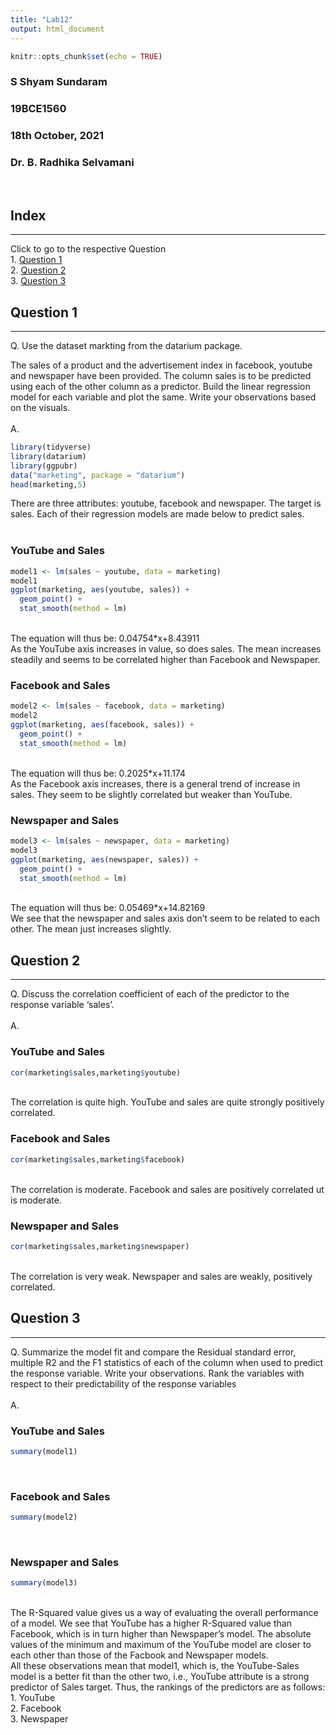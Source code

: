 ```yaml
---
title: "Lab12"
output: html_document
---
```


```r
knitr::opts_chunk$set(echo = TRUE)
```

### S Shyam Sundaram
### 19BCE1560
### 18th October, 2021
### Dr. B. Radhika Selvamani
<br>

## Index
<hr/>
Click to go to the respective Question <br>
1. [Question 1](#q1) <br>
2. [Question 2](#q2) <br>
3. [Question 3](#q3) <br>

## <a name="q1"></a> Question 1
<hr/>

Q. Use the dataset markting from the datarium package.<br>

The sales of a product and the advertisement index in facebook, youtube and newspaper have been provided. The column sales is to be predicted using each of the other column as a predictor. Build the linear regression model for each variable and plot the same. Write your observations based on the visuals.
<br><br>
A.
```r
library(tidyverse)
library(datarium)
library(ggpubr)
data("marketing", package = "datarium")
head(marketing,5)
```
There are three attributes: youtube, facebook and newspaper. The target is sales. Each of their regression models are made below to predict sales.<br><br>

### YouTube and Sales
```r
model1 <- lm(sales ~ youtube, data = marketing)
model1
ggplot(marketing, aes(youtube, sales)) +
  geom_point() +
  stat_smooth(method = lm)
```
<br>The equation will thus be: 0.04754*x+8.43911<br>As the YouTube axis increases in value, so does sales. The mean increases steadily and seems to be correlated higher than Facebook and Newspaper.<br>

### Facebook and Sales
```r
model2 <- lm(sales ~ facebook, data = marketing)
model2
ggplot(marketing, aes(facebook, sales)) +
  geom_point() +
  stat_smooth(method = lm)
```
<br>The equation will thus be: 0.2025*x+11.174<br>As the Facebook axis increases, there is a general trend of increase in sales. They seem to be slightly correlated but weaker than YouTube.<br>

### Newspaper and Sales
```r
model3 <- lm(sales ~ newspaper, data = marketing)
model3
ggplot(marketing, aes(newspaper, sales)) +
  geom_point() +
  stat_smooth(method = lm)
```
<br>The equation will thus be: 0.05469*x+14.82169<br> We see that the newspaper and sales axis don't seem to be related to each other. The mean just increases slightly.<br>

## <a name="q2"></a> Question 2
<hr/>

Q. Discuss the correlation coefficient of each of the predictor to the response variable ‘sales’.<br><br>
A.

### YouTube and Sales
```r
cor(marketing$sales,marketing$youtube)
```
<br>The correlation is quite high. YouTube and sales are quite strongly positively correlated.<br>

### Facebook and Sales
```r
cor(marketing$sales,marketing$facebook)
```
<br>The correlation is moderate. Facebook and sales are positively correlated ut is moderate.<br>

### Newspaper and Sales
```r
cor(marketing$sales,marketing$newspaper)
```
<br>The correlation is very weak. Newspaper and sales are weakly, positively correlated.<br>


## <a name="q3"></a> Question 3
<hr/>

Q. Summarize the model fit and compare the Residual standard error, multiple R2 and the F1 statistics of each of the column when used to predict the response variable. Write your observations. Rank the variables with respect to their predictability of the response variables<br><br>
A.

### YouTube and Sales
```r
summary(model1)
```
<br>

### Facebook and Sales
```r
summary(model2)
```
<br>

### Newspaper and Sales
```r
summary(model3)
```
<br>
The R-Squared value gives us a way of evaluating the overall performance of a model. We see that YouTube has a higher R-Squared value than Facebook, which is in turn higher than Newspaper's model. The absolute values of the minimum and maximum of the YouTube model are closer to each other than those of the Facbook and Newspaper models.<br>
All these observations mean that model1, which is, the YouTube-Sales model is a better fit than the other two, i.e., YouTube attribute is a strong predictor of Sales target. Thus, the rankings of the predictors are as follows:<br>
1. YouTube<br>
2. Facebook<br>
3. Newspaper
